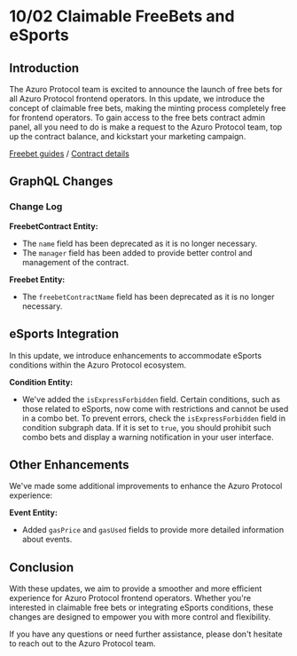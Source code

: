 # 10/02 Claimable FreeBets and eSports

## Introduction

The Azuro Protocol team is excited to announce the launch of free bets for all Azuro Protocol frontend operators.
In this update, we introduce the concept of claimable free bets, making the minting process completely free for
frontend operators. To gain access to the free bets contract admin panel, all you need to do is make a request to
the Azuro Protocol team, top up the contract balance, and kickstart your marketing campaign.

[Freebet guides](/guides/freebets/distribute-freebets) / [Contract details](/contracts/free-bet)

## GraphQL Changes

### Change Log

**FreebetContract Entity:**

- The `name` field has been deprecated as it is no longer necessary.
- The `manager` field has been added to provide better control and management of the contract.

**Freebet Entity:**

- The `freebetContractName` field has been deprecated as it is no longer necessary.

## eSports Integration

In this update, we introduce enhancements to accommodate eSports conditions within the Azuro Protocol ecosystem.

**Condition Entity:**

- We've added the `isExpressForbidden` field. Certain conditions, such as those related to eSports, now come with
restrictions and cannot be used in a combo bet. To prevent errors, check the `isExpressForbidden` field in condition
subgraph data. If it is set to `true`, you should prohibit such combo bets and display a warning notification
in your user interface.

## Other Enhancements

We've made some additional improvements to enhance the Azuro Protocol experience:

**Event Entity:**

- Added `gasPrice` and `gasUsed` fields to provide more detailed information about events.

## Conclusion

With these updates, we aim to provide a smoother and more efficient experience for Azuro Protocol frontend
operators. Whether you're interested in claimable free bets or integrating eSports conditions, these changes are
designed to empower you with more control and flexibility.

If you have any questions or need further assistance, please don't hesitate to reach out to the Azuro Protocol team.
